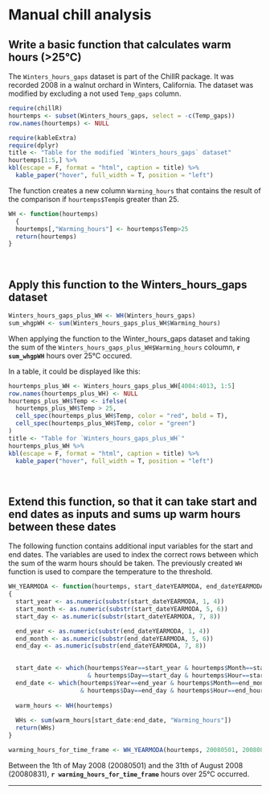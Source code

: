 # Manual chill analysis

## Write a basic function that calculates warm hours (\>25°C)

The `Winters_hours_gaps` dataset is part of the ChillR package. It was recorded 2008 in a walnut orchard in Winters, California. The dataset was modified by excluding a not used `Temp_gaps` column.

```r
require(chillR)
hourtemps <- subset(Winters_hours_gaps, select = -c(Temp_gaps))
row.names(hourtemps) <- NULL

require(kableExtra)
require(dplyr)
title <- "Table for the modified `Winters_hours_gaps` dataset"
hourtemps[1:5,] %>%
kbl(escape = F, format = "html", caption = title) %>%
  kable_paper("hover", full_width = T, position = "left")
```
The function creates a new column `Warming_hours` that contains the result of the comparison if `hourtemps$Temp`is greater than 25.

```r
WH <- function(hourtemps)
  {
  hourtemps[,"Warming_hours"] <- hourtemps$Temp>25
  return(hourtemps)
}
```

\

## Apply this function to the Winters_hours_gaps dataset

```r
Winters_hours_gaps_plus_WH <- WH(Winters_hours_gaps)
sum_whgpWH <- sum(Winters_hours_gaps_plus_WH$Warming_hours)
```
When applying the function to the Winter_hours_gaps dataset and taking the sum of the `Winters_hours_gaps_plus_WH$Warming_hours` coloumn, **`r sum_whgpWH`** hours over 25°C occured.\

In a table, it could be displayed like this:\

```r
hourtemps_plus_WH <- Winters_hours_gaps_plus_WH[4004:4013, 1:5]
row.names(hourtemps_plus_WH) <- NULL
hourtemps_plus_WH$Temp <- ifelse(
  hourtemps_plus_WH$Temp > 25,
  cell_spec(hourtemps_plus_WH$Temp, color = "red", bold = T),
  cell_spec(hourtemps_plus_WH$Temp, color = "green")
)
title <- "Table for `Winters_hours_gaps_plus_WH`"
hourtemps_plus_WH %>% 
kbl(escape = F, format = "html", caption = title) %>%
  kable_paper("hover", full_width = T, position = "left")
```
\

## Extend this function, so that it can take start and end dates as inputs and sums up warm hours between these dates

The following function contains additional input variables for the start and end dates. The variables are used to index the correct rows between which the sum of the warm hours should be taken. The previously created `WH` function is used to compare the temperature to the threshold.
```r
WH_YEARMODA <- function(hourtemps, start_dateYEARMODA, end_dateYEARMODA, start_hour=12, end_hour=12)
{
  start_year <- as.numeric(substr(start_dateYEARMODA, 1, 4))
  start_month <- as.numeric(substr(start_dateYEARMODA, 5, 6))
  start_day <- as.numeric(substr(start_dateYEARMODA, 7, 8))

  end_year <- as.numeric(substr(end_dateYEARMODA, 1, 4))
  end_month <- as.numeric(substr(end_dateYEARMODA, 5, 6))
  end_day <- as.numeric(substr(end_dateYEARMODA, 7, 8))
  

  start_date <- which(hourtemps$Year==start_year & hourtemps$Month==start_month
                      & hourtemps$Day==start_day & hourtemps$Hour==start_hour)
  end_date <- which(hourtemps$Year==end_year & hourtemps$Month==end_month
                    & hourtemps$Day==end_day & hourtemps$Hour==end_hour)
  
  warm_hours <- WH(hourtemps)
  
  WHs <- sum(warm_hours[start_date:end_date, "Warming_hours"])
  return(WHs)
}

warming_hours_for_time_frame <- WH_YEARMODA(hourtemps, 20080501, 20080831)

```

Between the 1th of May 2008 (20080501) and the 31th of August 2008 (20080831), **`r warming_hours_for_time_frame`** hours over 25°C occurred.

------------------------------------------------------------------------